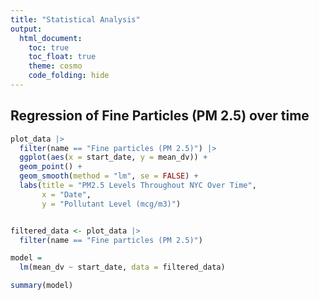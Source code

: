 ```yaml
---
title: "Statistical Analysis"
output: 
  html_document:
    toc: true
    toc_float: true
    theme: cosmo
    code_folding: hide
---
```

## Regression of Fine Particles (PM 2.5) over time

```r
plot_data |> 
  filter(name == "Fine particles (PM 2.5)") |> 
  ggplot(aes(x = start_date, y = mean_dv)) +
  geom_point() +
  geom_smooth(method = "lm", se = FALSE) + 
  labs(title = "PM2.5 Levels Throughout NYC Over Time",
       x = "Date",
       y = "Pollutant Level (mcg/m3)")


filtered_data <- plot_data |> 
  filter(name == "Fine particles (PM 2.5)")

model =
  lm(mean_dv ~ start_date, data = filtered_data)

summary(model)
```


